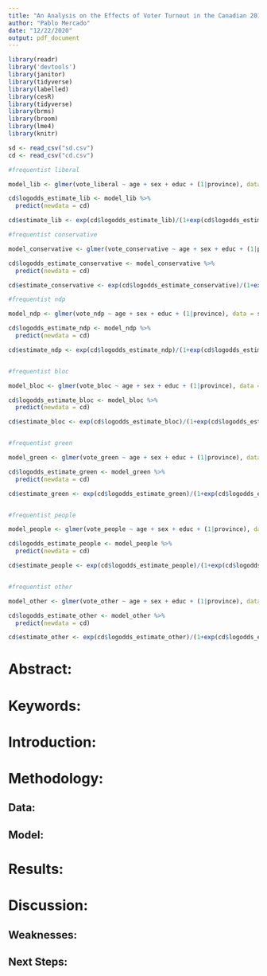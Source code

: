 ---
title: "An Analysis on the Effects of Voter Turnout in the Canadian 2019 Election"
author: "Pablo Mercado"
date: "12/22/2020"
output: pdf_document
---

```{r, echo=FALSE, message=FALSE, warning=FALSE}

library(readr)
library('devtools')
library(janitor)
library(tidyverse)
library(labelled)
library(cesR)
library(tidyverse)
library(brms)
library(broom)
library(lme4)
library(knitr)

sd <- read_csv("sd.csv")
cd <- read_csv("cd.csv")

#frequentist liberal

model_lib <- glmer(vote_liberal ~ age + sex + educ + (1|province), data = sd, family = binomial)

cd$logodds_estimate_lib <- model_lib %>% 
  predict(newdata = cd)

cd$estimate_lib <- exp(cd$logodds_estimate_lib)/(1+exp(cd$logodds_estimate_lib))

#frequentist conservative

model_conservative <- glmer(vote_conservative ~ age + sex + educ + (1|province), data = sd, family = binomial)

cd$logodds_estimate_conservative <- model_conservative %>% 
  predict(newdata = cd)

cd$estimate_conservative <- exp(cd$logodds_estimate_conservative)/(1+exp(cd$logodds_estimate_conservative))

#frequentist ndp

model_ndp <- glmer(vote_ndp ~ age + sex + educ + (1|province), data = sd, family = binomial)

cd$logodds_estimate_ndp <- model_ndp %>% 
  predict(newdata = cd)

cd$estimate_ndp <- exp(cd$logodds_estimate_ndp)/(1+exp(cd$logodds_estimate_ndp))


#frequentist bloc

model_bloc <- glmer(vote_bloc ~ age + sex + educ + (1|province), data = sd, family = binomial)

cd$logodds_estimate_bloc <- model_bloc %>% 
  predict(newdata = cd)

cd$estimate_bloc <- exp(cd$logodds_estimate_bloc)/(1+exp(cd$logodds_estimate_bloc))


#frequentist green

model_green <- glmer(vote_green ~ age + sex + educ + (1|province), data = sd, family = binomial)

cd$logodds_estimate_green <- model_green %>% 
  predict(newdata = cd)

cd$estimate_green <- exp(cd$logodds_estimate_green)/(1+exp(cd$logodds_estimate_green))


#frequentist people

model_people <- glmer(vote_people ~ age + sex + educ + (1|province), data = sd, family = binomial)

cd$logodds_estimate_people <- model_people %>% 
  predict(newdata = cd)

cd$estimate_people <- exp(cd$logodds_estimate_people)/(1+exp(cd$logodds_estimate_people))


#frequentist other

model_other <- glmer(vote_other ~ age + sex + educ + (1|province), data = sd, family = binomial)

cd$logodds_estimate_other <- model_other %>% 
  predict(newdata = cd)

cd$estimate_other <- exp(cd$logodds_estimate_other)/(1+exp(cd$logodds_estimate_other))

```

# Abstract:




# Keywords:



# Introduction:




# Methodology:
## Data:




## Model:




# Results:




# Discussion:



## Weaknesses: 




## Next Steps:






















